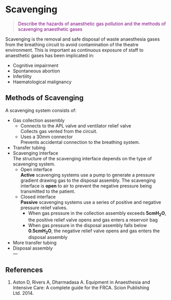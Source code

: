 # Scavenging

> <p style="color:purple";>Describe the hazards of anaesthetic gas pollution and the methods of scavenging anaesthetic gases </p>

Scavenging is the removal and safe disposal of waste anaesthesia gases from the breathing circuit to avoid contamination of the theatre environment. This is important as continuous exposure of staff to anaesthetic gases has been implicated in:

* Cognitive impairment
* Spontaneous abortion
* Infertility
* Haematological malignancy

## Methods of Scavenging

A scavenging system consists of:

* Gas collection assembly\
    * Connects to the APL valve and ventilator relief valve\
    Collects gas vented from the circuit.
    * Uses a 30mm connector\
    Prevents accidental connection to the breathing system.
* Transfer tubing
* Scavenging interface\
The structure of the scavenging interface depends on the type of scavenging system.
    * Open interface\
    **Active** scavenging systems use a pump to generate a pressure gradient drawing gas to the disposal assembly. The scavenging interface is **open** to air to prevent the negative pressure being transmitted to the patient.
    * Closed interface\
    **Passive** scavenging systems use a series of positive and negative pressure relief valves.
        * When gas pressure in the collection assembly exceeds **5cmH~2~O**, the positive relief valve opens and gas enters a reservoir bag
        * When gas pressure in the disposal assembly falls below **0.5cmH~2~O**, the negative relief valve opens and gas enters the disposal assembly
* More transfer tubing
* Disposal assembly
      \
---

## References

1. Aston D, Rivers A, Dharmadasa A. Equipment in Anaesthesia and Intensive Care: A complete guide for the FRCA. Scion Publishing Ltd. 2014.
